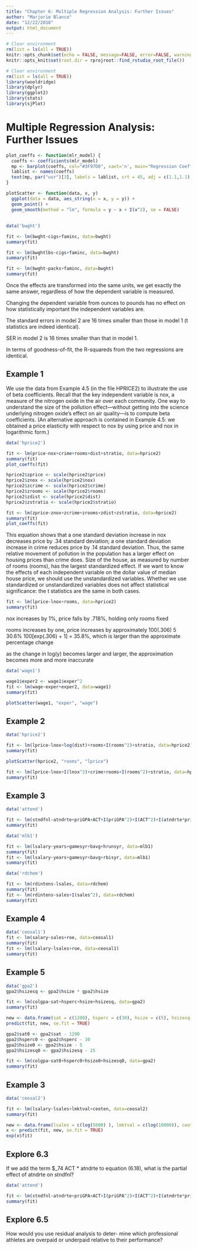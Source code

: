 ```yaml
---
title: "Chapter 6: Multiple Regression Analysis: Further Issues"
author: "Marjorie Blanco"
date: "12/22/2018"
output: html_document
---
```


```r
# Clear environment
rm(list = ls(all = TRUE))
knitr::opts_chunk$set(echo = FALSE, message=FALSE, error=FALSE, warning=FALSE)
knitr::opts_knit$set(root.dir = rprojroot::find_rstudio_root_file())

# Clear environment
rm(list = ls(all = TRUE))
library(wooldridge)
library(dplyr)
library(ggplot2)
library(stats)
library(sjPlot)
```

# Multiple Regression Analysis: Further Issues

```r
plot_coeffs <- function(mlr_model) {
  coeffs <- coefficients(mlr_model)
  mp <- barplot(coeffs, col="#3F97D0", xaxt='n', main="Regression Coefficients")
  lablist <- names(coeffs)
  text(mp, par("usr")[3], labels = lablist, srt = 45, adj = c(1.1,1.1), xpd = TRUE, cex=0.6)
}

plotScatter <- function(data, x, y)
  ggplot(data = data, aes_string(x = x, y = y)) + 
  geom_point() +
  geom_smooth(method = "lm", formula = y ~ x + I(x^2), se = FALSE)
```

## 

```r
data('bwght')
```

```r
fit <- lm(bwght~cigs+faminc, data=bwght)
summary(fit)

fit <- lm(bwghtlbs~cigs+faminc, data=bwght)
summary(fit)

fit <- lm(bwght~packs+faminc, data=bwght)
summary(fit)
```

Once the effects are transformed into the same units, we get exactly the same answer, regardless of how the dependent variable is measured.

Changing the dependent variable from ounces to pounds has no effect on how statistically important the independent variables are.

The standard errors in model 2 are 16 times smaller than those in model 1 (t statistics are indeed identical).

SER in model 2 is 16 times smaller than that in model 1. 

In terms of goodness-of-fit, the R-squareds from the two regressions are identical.

## Example 1

We use the data from Example 4.5 (in the file HPRICE2) to illustrate the use of beta coefficients. Recall that the key independent variable is nox, a measure of the nitrogen oxide in the air over each community. One way to understand the size of the pollution effect—without getting into the science underlying nitrogen oxide’s effect on air quality—is to compute beta coefficients. (An alternative approach is contained in Example 4.5: we obtained a price elasticity with respect to nox by using price and nox in logarithmic form.)

```r
data('hprice2')
```

```r
fit <- lm(price~nox+crime+rooms+dist+stratio, data=hprice2)
summary(fit)
plot_coeffs(fit)
```

```r
hprice2$zprice <- scale(hprice2$price)
hprice2$znox <- scale(hprice2$nox)
hprice2$zcrime <- scale(hprice2$crime)
hprice2$zrooms <- scale(hprice2$rooms)
hprice2$zdist <- scale(hprice2$dist)
hprice2$zstratio <- scale(hprice2$stratio)
```

```r
fit <- lm(zprice~znox+zcrime+zrooms+zdist+zstratio, data=hprice2)
summary(fit)
plot_coeffs(fit)
```

This equation shows that a one standard deviation increase in nox decreases price by .34 standard deviation; a one standard deviation increase in crime reduces price by .14 standard deviation. Thus, the same relative movement of pollution in the population has a larger effect on housing prices than crime does. Size of the house, as measured by number of rooms (rooms), has the largest standardized effect. If we want to know the effects of each independent variable on the dollar value of median house price, we should use the unstandardized variables.
Whether we use standardized or unstandardized variables does not affect statistical significance: the t statistics are the same in both cases.

```r
fit <- lm(lprice~lnox+rooms, data=hprice2)
summary(fit)
```
nox increases by 1%, price falls by .718%, holding only rooms fixed

rooms increases by one, price increases by approximately 100(.306) 5 30.6%
100[exp(.306) + 1] = 35.8%, which is  larger than the approximate percentage change

as the change in log(y) becomes larger and larger, the approximation becomes more and more inaccurate

```r
data('wage1')
```

```r
wage1$exper2 <- wage1$exper^2
fit <- lm(wage~exper+exper2, data=wage1)
summary(fit)

plotScatter(wage1, "exper", "wage")
```

## Example 2

```r
data('hprice2')
```

```r
fit <- lm(lprice~lnox+log(dist)+rooms+I(rooms^2)+stratio, data=hprice2)
summary(fit)

plotScatter(hprice2, "rooms", "lprice")
```

```r
fit <- lm(lprice~lnox+I(lnox^2)+crime+rooms+I(rooms^2)+stratio, data=hprice2)
summary(fit)
```

## Example 3

```r
data('attend')
```

```r
fit <- lm(stndfnl~atndrte+priGPA+ACT+I(priGPA^2)+I(ACT^2)+I(atndrte*priGPA), data=attend)
summary(fit)
```

```r
data('mlb1')
```

```r
fit <- lm(lsalary~years+gamesyr+bavg+hrunsyr, data=mlb1)
summary(fit)
fit <- lm(lsalary~years+gamesyr+bavg+rbisyr, data=mlb1)
summary(fit)
```
```r
data('rdchem')
```

```r
fit <- lm(rdintens~lsales, data=rdchem)
summary(fit)
fit <- lm(rdintens~sales+I(sales^2), data=rdchem)
summary(fit)
```

## Example 4

```r
data('ceosal1')
fit <- lm(salary~sales+roe, data=ceosal1)
summary(fit)
fit <- lm(lsalary~lsales+roe, data=ceosal1)
summary(fit)
```

## Example 5

```r
data('gpa2')
gpa2$hsizesq <- gpa2$hsize * gpa2$hsize
```

```r
fit <- lm(colgpa~sat+hsperc+hsize+hsizesq, data=gpa2)
summary(fit)

new <- data.frame(sat = c(1200), hsperc = c(30), hsize = c(5), hsizesq = c(25)) 
predict(fit, new, se.fit = TRUE)

gpa2$sat0 <- gpa2$sat - 1200
gpa2$hsperc0 <- gpa2$hsperc - 30
gpa2$hsize0 <- gpa2$hsize - 5
gpa2$hsizesq0 <- gpa2$hsizesq - 25

fit <- lm(colgpa~sat0+hsperc0+hsize0+hsizesq0, data=gpa2)
summary(fit)
```

## Example 3

```r
data('ceosal2')
```

```r
fit <- lm(lsalary~lsales+lmktval+ceoten, data=ceosal2)
summary(fit)

new <- data.frame(lsales = c(log(5000) ), lmktval = c(log(10000)), ceoten = c(10)) 
x <- predict(fit, new, se.fit = TRUE)
exp(x$fit)
```

## Explore 6.3

If we add the term $\beta_74 ACT * atndrte to equation (6.18), what is the partial effect of atndrte on stndfnl?

```r
data('attend')
```

```r
fit <- lm(stndfnl~atndrte+priGPA+ACT+I(priGPA^2)+I(ACT^2)+I(atndrte*priGPA)+I(ACT * atndrte), data=attend)
summary(fit)
```

## Explore 6.5

How would you use residual analysis to deter- mine which professional athletes are overpaid or underpaid relative to their performance?
